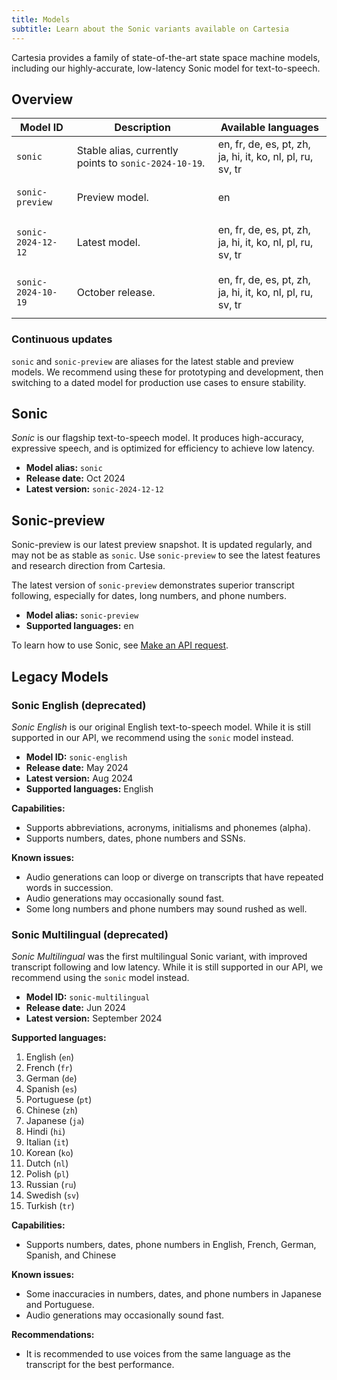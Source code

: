 ```yaml
---
title: Models
subtitle: Learn about the Sonic variants available on Cartesia
---
```


Cartesia provides a family of state-of-the-art state space machine models, including our highly-accurate, low-latency Sonic model for text-to-speech.

## Overview

<div class="fern-table-root not-prose">
	<table class="fern-table">
		<thead>
			<tr>
				<th>Model ID</th>
				<th>Description</th>
				<th>Available languages</th>
			</tr>
		</thead>
		<tr>
			<td><code>sonic</code></td>
			<td>Stable alias, currently points to <code style="white-space: nowrap">sonic-2024-10-19</code>.</td>
			<td>en, fr, de, es, pt, zh, ja, hi, it, ko, nl, pl, ru, sv, tr</td>
		</tr>
		<tr>
			<td><pre><code>sonic-preview</code></pre></td>
			<td>Preview model.</td>
			<td>en</td>
		</tr>
		<tr>
			<td><pre><code>sonic-2024-12-12</code></pre></td>
			<td>Latest model.</td>
			<td>en, fr, de, es, pt, zh, ja, hi, it, ko, nl, pl, ru, sv, tr</td>
		</tr>
		<tr>
			<td><pre><code>sonic-2024-10-19</code></pre></td>
			<td>October release.</td>
			<td>en, fr, de, es, pt, zh, ja, hi, it, ko, nl, pl, ru, sv, tr</td>
		</tr>
	</table>
</div>


### Continuous updates

`sonic` and `sonic-preview` are aliases for the latest stable and preview models. We recommend using these for prototyping and development, then switching to a dated model for production use cases to ensure stability.

## Sonic

_Sonic_ is our flagship text-to-speech model. It produces high-accuracy, expressive speech, and is optimized for efficiency to achieve low latency.

- **Model alias:** `sonic`
- **Release date:** Oct 2024
- **Latest version:** `sonic-2024-12-12`


## Sonic-preview

Sonic-preview is our latest preview snapshot. It is updated regularly, and may not be as stable as `sonic`. Use `sonic-preview` to see the latest features and research direction from Cartesia.

The latest version of `sonic-preview` demonstrates superior transcript following, especially for dates, long numbers, and phone numbers.

- **Model alias:** `sonic-preview`
- **Supported languages:** en

To learn how to use Sonic, see [Make an API request](/get-started/make-an-api-request).

## Legacy Models

### Sonic English (deprecated)

_Sonic English_ is our original English text-to-speech model. While it is still supported in our API, we recommend using the `sonic` model instead.

- **Model ID:** `sonic-english`
- **Release date:** May 2024
- **Latest version:** Aug 2024
- **Supported languages:** English

**Capabilities:**

* Supports abbreviations, acronyms, initialisms and phonemes (alpha).
* Supports numbers, dates, phone numbers and SSNs.

**Known issues:**

* Audio generations can loop or diverge on transcripts that have repeated words in succession.
* Audio generations may occasionally sound fast.
* Some long numbers and phone numbers may sound rushed as well.

### Sonic Multilingual (deprecated)

_Sonic Multilingual_ was the first multilingual Sonic variant, with improved transcript following and low latency.  While it is still supported in our API, we recommend using the `sonic` model instead.

- **Model ID:** `sonic-multilingual`
- **Release date:** Jun 2024
- **Latest version:** September 2024

**Supported languages:**

1. English (`en`)
2. French (`fr`)
3. German (`de`)
4. Spanish (`es`)
5. Portuguese (`pt`)
6. Chinese (`zh`)
7. Japanese (`ja`)
8. Hindi (`hi`)
9. Italian (`it`)
10. Korean (`ko`)
11. Dutch (`nl`)
12. Polish (`pl`)
13. Russian (`ru`)
14. Swedish (`sv`)
15. Turkish (`tr`)

**Capabilities:**
- Supports numbers, dates, phone numbers in English, French, German, Spanish, and Chinese

**Known issues:**
- Some inaccuracies in numbers, dates, and phone numbers in Japanese and Portuguese.
- Audio generations may occasionally sound fast.


**Recommendations:**

* It is recommended to use voices from the same language as the transcript for the best performance.
